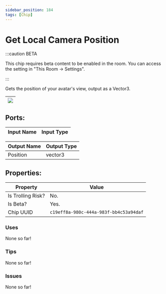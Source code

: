 ```yaml
---
sidebar_position: 184
tags: [Chip]
---
```


# Get Local Camera Position
:::caution BETA

This chip requires beta content to be enabled in the room. You can access the setting in "This Room -> Settings".

:::

Gets the position of your avatar's view, output as a Vector3.

| ![](https://images-ext-2.discordapp.net/external/MPmIaQzlEPmgGWlgi-WxBBXt0Bjv_zWPkg1y1f_sy3s/https/www.recroomcircuits.com/image/circuit/absolute-value?width=206&height=108) |
|-----|

## Ports:

| Input Name | Input Type |
|-----------|-----------|

| Output Name | Output Type |
|-----------|-----------|
| Position | vector3 |

## Properties:

| Property  | Value |
|-------------------|-----------|
| Is Trolling Risk? | No. |
| Is Beta? | Yes. |
| Chip UUID | `c19eff8a-980c-444a-983f-bb4c53a94daf` |

### Uses

None so far!

### Tips

None so far!

### Issues

None so far!